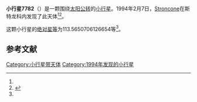 {{Infobox planet
| bgcolour = #FFFFC0
| name = 7782 Mony
| symbol = 
| image = 
| caption = 
| discovery = yes
| discovery_ref = 
| discoverer = [[Stroncone|Stroncone]]
| discovery_site = [[斯特龙科内|斯特龙科内]] 
| discovered = 1994年2月7日
| designations = yes
| mp_name = 
| named_after = 
| alt_names = 
| mp_category = [[主带小行星|主带小行星]]
| orbit_ref = <ref name="a">[http://ssd.jpl.nasa.gov/sbdb.cgi?sstr=7782 7782 Mony] {{Wayback|url=http://ssd.jpl.nasa.gov/sbdb.cgi?sstr=7782 |date=20201124025453 }}，小行星數據庫瀏覽器（JPL Small-Body Database Browser）－[[美国国家航空航天局|美国国家航空航天局]]喷气推进实验室</ref>
| epoch = 2456400.5 (2013年4月18日更新)
| aphelion = {{convert|4.163865031531386|AU|km|3|abbr=on|lk=out}}
| perihelion = {{convert|2.159294084688689|AU|km|3|abbr=on}}
| semimajor = {{convert|3.161579558110037|AU|km|3|abbr=on}}
| eccentricity = 0.317020481
| period = 2053.310364 [[日|日]]<br />5.62[[儒略年|儒略年]]
| avg_speed = 
| inclination = 14.47263803282424
| asc_node = 259.7289315612933
| mean_anomaly = 
| arg_peri = 113.5650706126654
| satellites = 
| physical_characteristics = yes
| dimensions = 
| mass = 
| density = 
| surface_grav = 
| escape_velocity = 
| sidereal_day = 
| axial_tilt = 
| pole_ecliptic_lat = 
| pole_ecliptic_lon = 
| albedo = 
| temperatures= 
| temp_name1 = 
| mean_temp_1 = 
| max_temp_1 = 
| temp_name2 = 
| max_temp_2 = 
| spectral_type = 
| abs_magnitude = 113.5650706126654
}}

'''小行星7782'''（{{lang-en|7782 Mony}}）是一颗围绕[[太阳|太阳]][[公转|公转]]的[[小行星|小行星]]。1994年2月7日，[[Stroncone|Stroncone]]在斯特龙科内发现了此天体<ref name="a" /><ref>{{cite news|title=小行星列表|url=http://cfa-www.harvard.edu/iau/lists/NumberedMPs.txt|accessdate=2013-07-08|newspaper=哈佛大学|archive-date=2008-05-17|archive-url=https://web.archive.org/web/20080517010638/http://cfa-www.harvard.edu/iau/lists/NumberedMPs.txt|dead-url=no}}</ref>。

这颗小行星的[[绝对星等|绝对星等]]为113.5650706126654等<ref name="a" />。

==参考文献==
{{reflist}}
{{Minor Planet Number|[[小行星7781|小行星7781]]|[[小行星7783|小行星7783]]}}

{{小天体}}

[[Category:小行星带天体|Category:小行星带天体]]
[[Category:1994年发现的小行星|Category:1994年发现的小行星]]

{{asteroid-stub}}